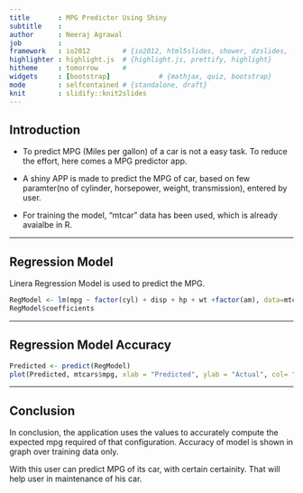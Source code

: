 ```yaml
---
title       : MPG Predictor Using Shiny 
subtitle    : 
author      : Neeraj Agrawal
job         : 
framework   : io2012        # {io2012, html5slides, shower, dzslides, ...}
highlighter : highlight.js  # {highlight.js, prettify, highlight}
hitheme     : tomorrow      # 
widgets     : [bootstrap]            # {mathjax, quiz, bootstrap}
mode        : selfcontained # {standalone, draft}
knit        : slidify::knit2slides
---
```


## Introduction

- To predict MPG (Miles per gallon) of a car is not a easy task. To reduce the effort, here comes a MPG predictor app. 

- A shiny APP is made to predict the MPG of car, based on few paramter(no of cylinder, horsepower, weight, transmission), entered by user.

- For training the model, "mtcar" data has been used, which is already avaialbe in R.

---

## Regression Model

Linera Regression Model is used to predict the MPG.

```r
RegModel <- lm(mpg ~ factor(cyl) + disp + hp + wt +factor(am), data=mtcars)
RegModel$coefficients
```

---


## Regression Model Accuracy

```r
Predicted <- predict(RegModel)
plot(Predicted, mtcars$mpg, xlab = "Predicted", ylab = "Actual", col= "green", pch = 3)
```

---

## Conclusion

In conclusion, the application uses the values to accurately compute the expected mpg required of that configuration. Accuracy of model is shown in graph over training data only.

With this user can predict MPG of its car, with certain certainity.
That will help user in maintenance of his car.




